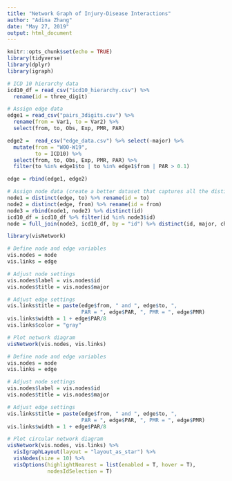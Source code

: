 ---
title: "Network Graph of Injury-Disease Interactions"
author: "Adina Zhang"
date: "May 27, 2019"
output: html_document
---

```{r setup, include = FALSE}
knitr::opts_chunk$set(echo = TRUE)
library(tidyverse)
library(dplyr)
library(igraph)
```

```{r, include = FALSE}
# ICD 10 hierarchy data
icd10_df = read_csv("icd10_hierarchy.csv") %>% 
  rename(id = three_digit)

# Assign edge data
edge1 = read_csv("pairs_3digits.csv") %>% 
  rename(from = Var1, to = Var2) %>% 
  select(from, to, Obs, Exp, PMR, PAR)

edge2 =  read_csv("edge_data.csv") %>% select(-major) %>% 
  mutate(from = "W00-W19",
         to = ICD10) %>% 
  select(from, to, Obs, Exp, PMR, PAR) %>% 
  filter(to %in% edge1$to | to %in% edge1$from | PAR > 0.1)

edge = rbind(edge1, edge2)

# Assign node data (create a better dataset that captures all the distinct nodes and prevalence data)
node1 = distinct(edge, to) %>% rename(id = to)
node2 = distinct(edge, from) %>% rename(id = from)
node3 = rbind(node1, node2) %>% distinct(id)
icd10_df = icd10_df %>% filter(id %in% node3$id) 
node = full_join(node3, icd10_df, by = "id") %>% distinct(id, major, chapter)
```


```{r, echo = FALSE}
library(visNetwork)

# Define node and edge variables
vis.nodes = node
vis.links = edge

# Adjust node settings
vis.nodes$label = vis.nodes$id
vis.nodes$title = vis.nodes$major

# Adjust edge settings
vis.links$title = paste(edge$from, " and ", edge$to, ", 
                        PAR = ", edge$PAR, ", PMR = ", edge$PMR)
vis.links$width = 1 + edge$PAR/8
vis.links$color = "gray"

# Plot network diagram
visNetwork(vis.nodes, vis.links) 
```

```{r, echo = FALSE}
# Define node and edge variables
vis.nodes = node
vis.links = edge

# Adjust node settings
vis.nodes$label = vis.nodes$id
vis.nodes$title = vis.nodes$major

# Adjust edge settings
vis.links$title = paste(edge$from, " and ", edge$to, ", 
                        PAR = ", edge$PAR, ", PMR = ", edge$PMR)
vis.links$width = 1 + edge$PAR/8

# Plot circular network diagram
visNetwork(vis.nodes, vis.links) %>% 
  visIgraphLayout(layout = "layout_as_star") %>% 
  visNodes(size = 10) %>% 
  visOptions(highlightNearest = list(enabled = T, hover = T), 
             nodesIdSelection = T)
```


